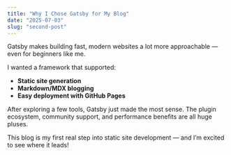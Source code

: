 ```yaml
---
title: "Why I Chose Gatsby for My Blog"
date: "2025-07-03"
slug: "second-post"
---
```


Gatsby makes building fast, modern websites a lot more approachable — even for beginners like me.

I wanted a framework that supported:
- **Static site generation**
- **Markdown/MDX blogging**
- **Easy deployment with GitHub Pages**

After exploring a few tools, Gatsby just made the most sense. The plugin ecosystem, community support, and performance benefits are all huge pluses.

This blog is my first real step into static site development — and I’m excited to see where it leads!
